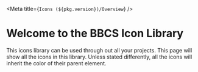 
<Meta title={`Icons (${pkg.version})/Overview`} />

# Welcome to the BBCS Icon Library

This icons library can be used through out all your projects. This page will show all the icons in this library.
Unless stated differently, all the icons will inherit the color of their parent element.

<div style={{flexDirection : "row", flexWrap : "wrap", display : "flex", color : "#222222"}}>
    <Icon title="AlignJustify"><Icons.AlignJustify size="48" /></Icon>
    <Icon title="AlignLeft"><Icons.AlignLeft size="48" /></Icon>
    <Icon title="AlignRight"><Icons.AlignRight size="48" /></Icon>
    <Icon title="AlignMiddle"><Icons.AlignMiddle size="48" /></Icon>
    <Icon title="ArrowLeft"><Icons.ArrowLeft size="48" /></Icon>
    <Icon title="Backward"><Icons.Backward size="48" /></Icon>
    <Icon title="Bold"><Icons.Bold size="48" /></Icon>
    <Icon title="Binoculars"><Icons.Binoculars size="48" /></Icon>
    <Icon title="ChevronUp"><Icons.ChevronUp size="48" /></Icon>
    <Icon title="ChevronRight"><Icons.ChevronRight size="48" /></Icon>
    <Icon title="ChevronDown"><Icons.ChevronDown size="48" /></Icon>
    <Icon title="ChevronLeft"><Icons.ChevronLeft size="48" /></Icon>
    <Icon title="Day"><Icons.Day size="48" /></Icon>
    <Icon title="Dislike"><Icons.Dislike size="48" /></Icon>
    <Icon title="Download"><Icons.Download size="48" /></Icon>
    <Icon title="Education"><Icons.Education size="48" /></Icon>
    <Icon title="Edit"><Icons.Edit size="48" /></Icon>
    <Icon title="Exclamation"><Icons.Exclamation size="48" /></Icon>
    <Icon title="False"><Icons.False size="48" /></Icon>
    <Icon title="File"><Icons.File size="48" /></Icon>
    <Icon title="Film"><Icons.Film size="48" /></Icon>
    <Icon title="Folder"><Icons.Folder size="48" /></Icon>
    <Icon title="FolderOpen"><Icons.FolderOpen size="48" /></Icon>
    <Icon title="Font"><Icons.Font size="48" /></Icon>
    <Icon title="Forward"><Icons.Forward size="48" /></Icon>
    <Icon title="Grid"><Icons.Grid size="48" /></Icon>
    <Icon title="HamburgerMenu"> <Icons.HamburgerMenu size="48" /></Icon>
    <Icon title="Help"><Icons.Help size="48" /></Icon>
    <Icon title="Home"><Icons.Home size="48" /></Icon>
    <Icon title="Info"><Icons.Info size="48" /></Icon>
    <Icon title="Image"><Icons.Image size="48" /></Icon>
    <Icon title="Images"><Icons.Images size="48" /></Icon>
    <Icon title="Italic"><Icons.Italic size="48" /></Icon>
    <Icon title="Like"><Icons.Like size="48" /></Icon>
    <Icon title="Link"><Icons.Link size="48" /></Icon>
    <Icon title="List"><Icons.List size="48" /></Icon>
    <Icon title="ListBullet"><Icons.ListBullet size="48" /></Icon>
    <Icon title="ListOrdered"><Icons.ListOrdered size="48" /></Icon>
    <Icon title="Lock"><Icons.Lock size="48" /></Icon>
    <Icon title="Logout"><Icons.Logout size="48" /></Icon>
    <Icon title="MegaPhone"><Icons.MegaPhone size="48" /></Icon>
    <Icon title="Message"><Icons.Message size="48" /></Icon>
    <Icon title="Moon"><Icons.Moon size="48" /></Icon>
    <Icon title="Minus"><Icons.Minus size="48" /></Icon>
    <Icon title="Pencil"><Icons.Pencil size="48" /></Icon>
    <Icon title="Personal"><Icons.Personal size="48" /></Icon>
    <Icon title="Plus"><Icons.Plus size="48" /></Icon>
    <Icon title="Preview"><Icons.Preview size="48" /></Icon>
    <Icon title="PreviewAlt"><Icons.PreviewAlt size="48" /></Icon>
    <Icon title="Private"><Icons.Private size="48" /></Icon>
    <Icon title="Public"><Icons.Public size="48" /></Icon>
    <Icon title="Refresh"><Icons.Refresh size="48" /></Icon>
    <Icon title="Remove"><Icons.Remove size="48" /></Icon>
    <Icon title="Review"><Icons.Review size="48" /></Icon>
    <Icon title="Send"><Icons.Send size="48" /></Icon>
    <Icon title="Settings"><Icons.Settings size="48" /></Icon>
    <Icon title="Share"><Icons.Share size="48" /></Icon>
    <Icon title="Stats"><Icons.Stats size="48" /></Icon>
    <Icon title="Students"><Icons.Students size="48" /></Icon>
    <Icon title="StrikeThrough"><Icons.StrikeThrough size="48" /></Icon>
    <Icon title="Subscript"><Icons.Subscript size="48" /></Icon>
    <Icon title="Superscript"><Icons.Superscript size="48" /></Icon>
    <Icon title="Styles"><Icons.Styles size="48" /></Icon>
    <Icon title="Stats"><Icons.Stats size="48" /></Icon>
    <Icon title="Trash"><Icons.Trash size="48" /></Icon>
    <Icon title="TriangleUp"><Icons.TriangleUp size="48" /></Icon>
    <Icon title="TriangleRight"><Icons.TriangleRight size="48" /></Icon>
    <Icon title="TriangleDown"><Icons.TriangleDown size="48" /></Icon>
    <Icon title="TriangleLeft"><Icons.TriangleLeft size="48" /></Icon>
    <Icon title="True"><Icons.True size="48" /></Icon>
    <Icon title="Upload"><Icons.Upload size="48" /></Icon>
    <Icon title="User"><Icons.User size="48" /></Icon>
    <Icon title="Unlink"><Icons.Unlink size="48" /></Icon>
    <Icon title="Video"><Icons.Video size="48" /></Icon>
    <Icon title="Youtube"><Icons.Youtube size="48" /></Icon>
    <Icon title="Warning"><Icons.Warning size="48" /></Icon>
    <Icon title="Underline"><Icons.Underline size="48" /></Icon>
    <Icon title="Search"><Icons.Search size="48" /></Icon>
    <Icon title="Vimeo"><Icons.Vimeo size="48" /></Icon>
    <Icon title="ZoomOut"><Icons.ZoomOut size="48" /></Icon>
    <Icon title="ZoomIn"><Icons.ZoomIn size="48" /></Icon>
</div>

